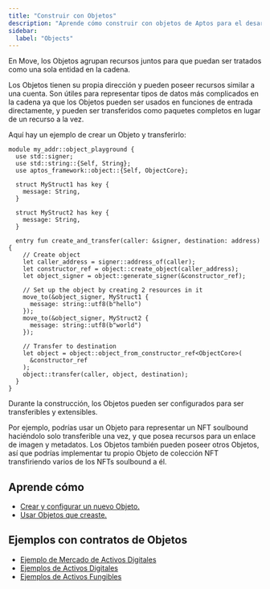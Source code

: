 ```yaml
---
title: "Construir con Objetos"
description: "Aprende cómo construir con objetos de Aptos para el desarrollo de contratos inteligentes."
sidebar:
  label: "Objects"
---
```


En Move, los Objetos agrupan recursos juntos para que puedan ser tratados como una sola entidad en la cadena.

Los Objetos tienen su propia dirección y pueden poseer recursos similar a una cuenta. Son útiles para representar tipos de datos más complicados en la cadena ya que los Objetos pueden ser usados en funciones de entrada directamente, y pueden ser transferidos como paquetes completos en lugar de un recurso a la vez.

Aquí hay un ejemplo de crear un Objeto y transferirlo:

```move filename="Example.move"
module my_addr::object_playground {
  use std::signer;
  use std::string::{Self, String};
  use aptos_framework::object::{Self, ObjectCore};

  struct MyStruct1 has key {
    message: String,
  }

  struct MyStruct2 has key {
    message: String,
  }

  entry fun create_and_transfer(caller: &signer, destination: address) {
    // Create object
    let caller_address = signer::address_of(caller);
    let constructor_ref = object::create_object(caller_address);
    let object_signer = object::generate_signer(&constructor_ref);

    // Set up the object by creating 2 resources in it
    move_to(&object_signer, MyStruct1 {
      message: string::utf8(b"hello")
    });
    move_to(&object_signer, MyStruct2 {
      message: string::utf8(b"world")
    });

    // Transfer to destination
    let object = object::object_from_constructor_ref<ObjectCore>(
      &constructor_ref
    );
    object::transfer(caller, object, destination);
  }
}
```

Durante la construcción, los Objetos pueden ser configurados para ser transferibles y extensibles.

Por ejemplo, podrías usar un Objeto para representar un NFT soulbound haciéndolo solo transferible una vez, y que posea recursos para un enlace de imagen y metadatos. Los Objetos también pueden poseer otros Objetos, así que podrías implementar tu propio Objeto de colección NFT transfiriendo varios de los NFTs soulbound a él.

## Aprende cómo

- [Crear y configurar un nuevo Objeto.](/es/build/smart-contracts/object/creating-objects)
- [Usar Objetos que creaste.](/es/build/smart-contracts/object/using-objects)

## Ejemplos con contratos de Objetos

- [Ejemplo de Mercado de Activos Digitales](https://github.com/aptos-labs/aptos-core/tree/main/aptos-move/move-examples/marketplace)
- [Ejemplos de Activos Digitales](https://github.com/aptos-labs/aptos-core/tree/main/aptos-move/move-examples/token_objects)
- [Ejemplos de Activos Fungibles](https://github.com/aptos-labs/aptos-core/tree/main/aptos-move/move-examples/fungible_asset)
